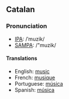 ==Catalan==
===Pronunciation===
*[[w:IPA|IPA]]: /ˈmuzik/
*[[w:SAMPA|SAMPA]]: /"muzik/

====Translations====

*English: [[music]]
*French: [[musique]]
*Portuguese: [[música]]
*Spanish: [[música]]